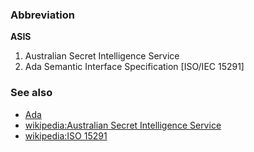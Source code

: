 === Abbreviation === <!-- sure this is not an acronym? --> <!-- Actualy: NO! I am german - I know both words but I don't realy know the difference! -->

'''ASIS'''

# Australian Secret Intelligence Service
# Ada Semantic Interface Specification [ISO/IEC 15291]

===See also===

* [[Ada]]
* [[wikipedia:Australian Secret Intelligence Service]]
* [[wikipedia:ISO 15291]]